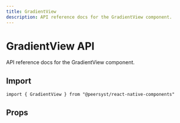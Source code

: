 ```yaml
---
title: GradientView
description: API reference docs for the GradientView component.
---
```



# GradientView API

API reference docs for the GradientView component.

## Import

```tsx
import { GradientView } from "@peersyst/react-native-components"
```

## Props

<Props component="GradientView" />